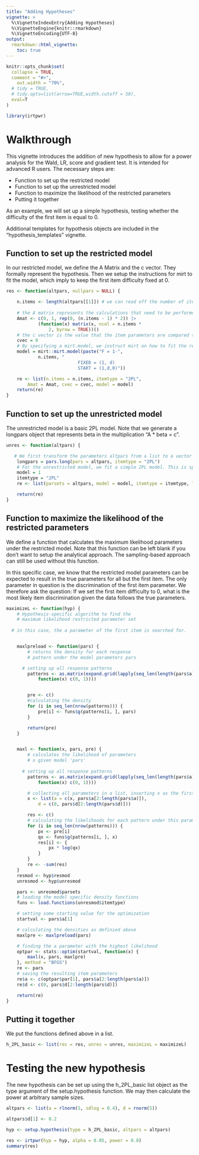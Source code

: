---
title: "Adding Hypotheses"
vignette: >
  %\VignetteIndexEntry{Adding Hypotheses}
  %\VignetteEngine{knitr::rmarkdown}
  %\VignetteEncoding{UTF-8}
output: 
  rmarkdown::html_vignette:
    toc: true
---


```{r, include = FALSE}
knitr::opts_chunk$set(
  collapse = TRUE,
  comment = "#>",
    out.width = "70%",
  # tidy = TRUE,
  # tidy.opts=list(arrow=TRUE,width.cutoff = 50),
  eval=T
)
```

```{r message=FALSE, echo = FALSE}
library(irtpwr)
```

# Walkthrough

This vignette introduces the addition of new hypothesis to allow for a power analysis for the Wald, LR, score and gradient test. It is intended for advanced R users. The necessary steps are:

* Function to set up the restricted model
* Function to set up the unrestricted model
* Function to maximize the likelihood of the restricted parameters
* Putting it together

As an example, we will set up a simple hypothesis, testing whether the difficulty of the first item is equal to 0.

Additional templates for hypothesis objects are included in the "hypothesis_templates" vignette.

## Function to set up the restricted model

In our restricted model, we define the A Matrix and the c vector. They formally represent the hypothesis. Then we setup the instructions for mirt to fit the model, which imply to keep the first item difficulty fixed at 0.
```{r}
res <- function(altpars, nullpars = NULL) {

    n.items <- length(altpars[[1]]) # we can read off the number of items from the altpars object
    
    # the A matrix represents the calculations that need to be performed on the item parameters according to the hypothesis. in This case, only the difficulty of the first item needs to be extracted. 
    Amat <- c(0, 1, rep(0, (n.items - 1) * 2)) |>
            (function(x) matrix(x, ncol = n.items *
                2, byrow = TRUE))()
    # the c vector is the value that the item parameters are compared to after transformation by the A matrix. In this case, the difficulty parameter is only compared against 0. 
    cvec = 0
    # By specifying a mirt.model, we instruct mirt on how to fit the restricted model. In this case, it is a model where the first difficulty parameter is kept at 0. 
    model = mirt::mirt.model(paste("F = 1-",
            n.items, "
                           FIXED = (1, d)
                           START = (1,d,0)"))

    re <- list(n.items = n.items, itemtype = "2PL",
        Amat = Amat, cvec = cvec, model = model)
    return(re)
}
```


## Function to set up the unrestricted model

The unrestricted model is a basic 2PL model. Note that we generate a longpars object that represents beta in the multiplication "A * beta = c". 

```{r}
unres <- function(altpars) {

   # We first transform the parameters altpars from a list to a vector using the longpars argument. It results from a concatenation of the discrimination and difficulty parameters.
    longpars = pars.long(pars = altpars, itemtype = "2PL")
    # For the unrestricted model, we fit a simple 2PL model. This is specified in mirt using a 1 and the "2PL" itemtype. 
    model = 1
    itemtype = "2PL"
    re <- list(parsets = altpars, model = model, itemtype = itemtype, longpars = longpars)

    return(re)
}
```


## Function to maximize the likelihood of the restricted parameters

We define a function that calculates the maximum likelihood parameters under the restricted model.
Note that this function can be left blank if you don't want to setup the analytical approach. The sampling-based approach can still be used without this function. 

In this specific case, we know that the restricted model parameters can be expected to result in the true parameters for all but the first item. The only parameter in question is the discrimination of the first item parameter. We therefore ask the question: If we set the first item difficulty to 0, what is the most likely item discrimination given the data follows the true parameters.

```{r}
maximizeL <- function(hyp) {
    # Hypothesis-specific algorithm to find the
    # maximum likelihood restricted parameter set
  
  # in this case, the a parameter of the first item is searched for.


    maxlpreload <- function(pars) {
        # returns the density for each response
        # pattern under the model parameters pars

      # setting up all response patterns 
        patterns <- as.matrix(expand.grid(lapply(seq_len(length(pars$a)),
            function(x) c(0, 1))))


        pre <- c()
        #calculating the density
        for (i in seq_len(nrow(patterns))) {
            pre[i] <- funs$g(patterns[i, ], pars)
        }

        return(pre)
    }


    maxl <- function(x, pars, pre) {
        # calculates the likelihood of parameters
        # x given model 'pars'
      
      # setting up all response patterns 
        patterns <- as.matrix(expand.grid(lapply(seq_len(length(pars$a)),
            function(x) c(0, 1))))

        # collecting all parameters in a list, inserting x as the first a parameter
        x <- list(a = c(x, pars$a[2:length(pars$a)]),
            d = c(0, pars$d[2:length(pars$d)]))

        res <- c()
        # calculating the likelihoods for each pattern under this parameter set
        for (i in seq_len(nrow(patterns))) {
            px <- pre[i]
            qx <- funs$g(patterns[i, ], x)
            res[i] <- {
                px * log(qx)
            }
        }
        re <- -sum(res)
    }
    resmod <- hyp$resmod
    unresmod <- hyp$unresmod

    pars <- unresmod$parsets
    # loading the model specific density functions 
    funs <- load.functions(unresmod$itemtype)

    # setting some starting value for the optimization
    startval <- pars$a[1]

    # calculating the densities as definied above
    maxlpre <- maxlpreload(pars)

    # finding the a parameter with the highest likelihood
    optpar <- stats::optim(startval, function(x) {
        maxl(x, pars, maxlpre)
    }, method = "BFGS")
    re <- pars
    # saving the resulting item parameters
    re$a <- c(optpar$par[1], pars$a[2:length(pars$a)])
    re$d <- c(0, pars$d[2:length(pars$d)])

    return(re)
}

```


## Putting it together

We put the functions defined above in a list. 

```{r}
h_2PL_basic <- list(res = res, unres = unres, maximizeL = maximizeL)
```


# Testing the new hypothesis

The new hypothesis can be set up using the h_2PL_basic list object as the type argument of the setup.hypothesis function. We may then calculate the power at arbitrary sample sizes.

```{r}
altpars <- list(a = rlnorm(5, sdlog = 0.4), d = rnorm(5))

altpars$d[1] <- 0.2

hyp <- setup.hypothesis(type = h_2PL_basic, altpars = altpars)

res <- irtpwr(hyp = hyp, alpha = 0.05, power = 0.8)
summary(res)
```



